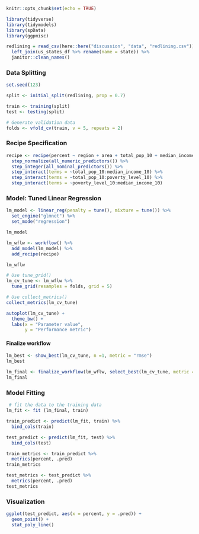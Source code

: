 ```r
knitr::opts_chunk$set(echo = TRUE)

library(tidyverse)
library(tidymodels)
library(spData)
library(ggpmisc)
```

```r
redlining = read_csv(here::here("discussion", "data", "redlining.csv")) %>% 
  left_join(us_states_df %>% rename(name = state)) %>% 
  janitor::clean_names()
```

### Data Splitting

```r
set.seed(123)

split <- initial_split(redlining, prop = 0.7)

train <- training(split)
test <- testing(split)

# Generate validation data
folds <- vfold_cv(train, v = 5, repeats = 2)
```

### Recipe Specification

```r
recipe <- recipe(percent ~ region + area + total_pop_10 + median_income_10 + poverty_level_10, data = train) %>%
  step_normalize(all_numeric_predictors()) %>% 
  step_integer(all_nominal_predictors()) %>% 
  step_interact(terms = ~total_pop_10:median_income_10) %>% 
  step_interact(terms = ~total_pop_10:poverty_level_10) %>% 
  step_interact(terms = ~poverty_level_10:median_income_10) 
```

### Model: Tuned Linear Regression

```r
lm_model <- linear_reg(penalty = tune(), mixture = tune()) %>% 
  set_engine("glmnet") %>% 
  set_mode("regression")

lm_model
```

```r
lm_wflw <- workflow() %>% 
  add_model(lm_model) %>% 
  add_recipe(recipe)

lm_wflw
```

```r
# Use tune_grid()
lm_cv_tune <- lm_wflw %>% 
  tune_grid(resamples = folds, grid = 5)
```


```r
# Use collect_metrics()
collect_metrics(lm_cv_tune)
```

```r
autoplot(lm_cv_tune) +
  theme_bw() +
  labs(x = "Parameter value",
       y = "Performance metric")
```


#### Finalize workflow

```r
lm_best <- show_best(lm_cv_tune, n =1, metric = "rmse")
lm_best
```

```r
lm_final <- finalize_workflow(lm_wflw, select_best(lm_cv_tune, metric = "rmse"))
lm_final

```

### Model Fitting

```r
 # fit the data to the training data
lm_fit <- fit (lm_final, train)
```

```r
train_predict <- predict(lm_fit, train) %>% 
  bind_cols(train)

test_predict <- predict(lm_fit, test) %>% 
  bind_cols(test)
```

```r
train_metrics <- train_predict %>% 
  metrics(percent, .pred)
train_metrics

test_metrics <- test_predict %>% 
  metrics(percent, .pred)
test_metrics

```

### Visualization

```r
ggplot(test_predict, aes(x = percent, y = .pred)) +
  geom_point() +
  stat_poly_line()
```

